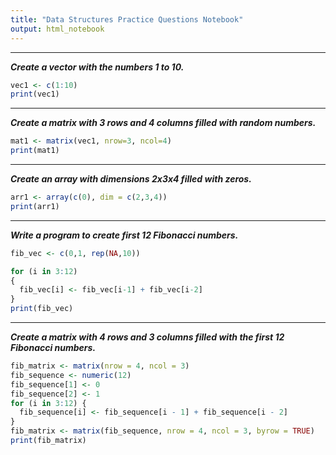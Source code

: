 ```yaml
---
title: "Data Structures Practice Questions Notebook"
output: html_notebook
---
```


---

***Create a vector with the numbers 1 to 10.***



```r
vec1 <- c(1:10)
print(vec1)

```

---


***Create a matrix with 3 rows and 4 columns filled with random numbers.***


```r
mat1 <- matrix(vec1, nrow=3, ncol=4)
print(mat1)
```

---

***Create an array with dimensions 2x3x4 filled with zeros.***

```r
arr1 <- array(c(0), dim = c(2,3,4))
print(arr1)
```

---

***Write a program to create first 12 Fibonacci numbers. ***

```r
fib_vec <- c(0,1, rep(NA,10))

for (i in 3:12)
{
  fib_vec[i] <- fib_vec[i-1] + fib_vec[i-2]
}
print(fib_vec)

```

---

***Create a matrix with 4 rows and 3 columns filled with the first 12 Fibonacci numbers.***

```r
fib_matrix <- matrix(nrow = 4, ncol = 3)
fib_sequence <- numeric(12)
fib_sequence[1] <- 0
fib_sequence[2] <- 1
for (i in 3:12) {
  fib_sequence[i] <- fib_sequence[i - 1] + fib_sequence[i - 2]
}
fib_matrix <- matrix(fib_sequence, nrow = 4, ncol = 3, byrow = TRUE)
print(fib_matrix)
```

